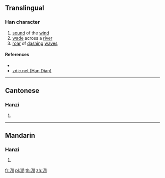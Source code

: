 {{character info/new}}
==Translingual==

===Han character===
{{Han char|rn=85|rad=水|as=08|sn=11|four=37120|canj=EBB|ids=⿰氵朋}}

# [[sound]] of the [[wind]]
# [[wade]] across a [[river]]
# [[roar]] of [[dash]]ing [[wave]]s

====References====
* {{Han ref|kx=0630.050|dkj=17647|dj=1032.070|hdz=31655.050|uh=6DDC|ud=28124|bh=D5F2|bd=54770}}
* [http://www.zdic.net/z/1d/js/6DDC.htm zdic.net (Han Dian)]

----

==Cantonese==

===Hanzi===
{{yue-hanzi|jyut=[[paang4]], [[pang4]], [[ping1]]|y=paang4, pang4, ping1}}

# {{defn|lang=yue|sort=水08}}

----

==Mandarin==

===Hanzi===
{{cmn-hanzi|pin=[[péng]] ([[peng2]]), [[píng]] ([[ping2]])|wg=p'eng<sup>2</sup>, p'ing<sup>2</sup>}}

# {{defn|lang=cmn|sort=水08}}

[[fr:淜]]
[[pl:淜]]
[[th:淜]]
[[zh:淜]]